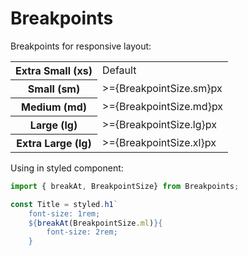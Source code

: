
<Meta title="Breakpoints" />

# Breakpoints

Breakpoints for responsive layout:

<table>
  <tr>
    <th>Extra Small (xs)</th>
    <td>Default</td>
  </tr>
  <tr>
    <th>Small (sm)</th>
    <td>>={BreakpointSize.sm}px</td>
  </tr>
  <tr>
    <th>Medium (md)</th>
    <td>>={BreakpointSize.md}px</td>
  </tr>
  <tr>
    <th>Large (lg)</th>
    <td>>={BreakpointSize.lg}px</td>
  </tr>
  <tr>
    <th>Extra Large (lg)</th>
    <td>>={BreakpointSize.xl}px</td>
  </tr>
</table>

Using in styled component:

```js
import { breakAt, BreakpointSize} from Breakpoints;

const Title = styled.h1`
    font-size: 1rem;
    ${breakAt(BreakpointSize.ml)}{
        font-size: 2rem;
    }

```
